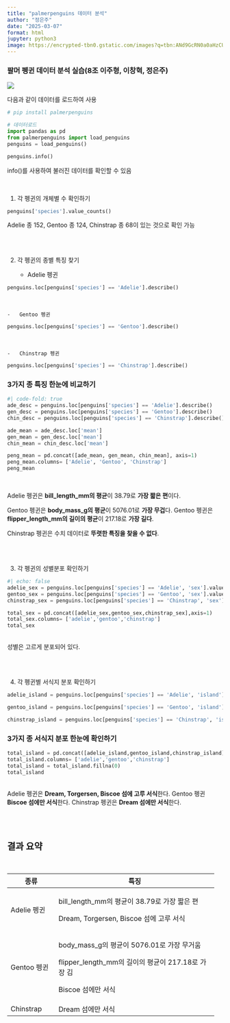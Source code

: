 ```yaml
---
title: "palmerpenguins 데이터 분석"
author: "정은주"
date: "2025-03-07"
format: html
jupyter: python3
image: https://encrypted-tbn0.gstatic.com/images?q=tbn:ANd9GcRN0a0aHzCUujR1EMQFoR3U6DTZXjXKs8kVpR7vuVj3dRRTnRlSC4QZVqNUlMwZxM6FKNs&usqp=CAU
---
```



### 팔머 펭귄 데이터 분석 실습(8조 이주형, 이창혁, 정은주)
![](https://encrypted-tbn0.gstatic.com/images?q=tbn:ANd9GcRN0a0aHzCUujR1EMQFoR3U6DTZXjXKs8kVpR7vuVj3dRRTnRlSC4QZVqNUlMwZxM6FKNs&usqp=CAU){fig-align="center" fig-width=100%}
<br>

다음과 같이 데이터를 로드하여 사용

```python

# pip install palmerpenguins

# 데이터로드
import pandas as pd
from palmerpenguins import load_penguins
penguins = load_penguins()

penguins.info()

```

info()를 사용하여 불러진 데이터를 확인할 수 있음

<br>

1.  각 펭귄의 개체별 수 확인하기

```python
penguins['species'].value_counts()
```

Adelie 종 152, Gentoo 종 124, Chinstrap 종 68이 있는 것으로 확인 가능

<br><br>

2.  각 펭귄의 종별 특징 찾기

    -   Adelie 펭귄

```python
penguins.loc[penguins['species'] == 'Adelie'].describe()
```


<br>

```         
-   Gentoo 펭귄
```

```python
penguins.loc[penguins['species'] == 'Gentoo'].describe()
```


<br>

```         
-   Chinstrap 펭귄
```

```python
penguins.loc[penguins['species'] == 'Chinstrap'].describe()
```



### 3가지 종 특징 한눈에 비교하기

```python
#| code-fold: true
ade_desc = penguins.loc[penguins['species'] == 'Adelie'].describe()
gen_desc = penguins.loc[penguins['species'] == 'Gentoo'].describe()
chin_desc = penguins.loc[penguins['species'] == 'Chinstrap'].describe()

ade_mean = ade_desc.loc['mean']
gen_mean = gen_desc.loc['mean']
chin_mean = chin_desc.loc['mean']

peng_mean = pd.concat([ade_mean, gen_mean, chin_mean], axis=1)
peng_mean.columns= ['Adelie', 'Gentoo', 'Chinstrap']
peng_mean
```

<br>


Adelie 펭귄은 **bill_length_mm의 평균**이 38.79로 **가장 짧은 편**이다.

Gentoo 펭귄은 **body_mass_g의 평균**이 5076.01로 **가장 무겁**다. Gentoo 펭귄은 **flipper_length_mm의 길이의 평균**이 217.18로 **가장 길다**.

Chinstrap 펭귄은 수치 데이터로 **뚜렷한 특징을 찾을 수 없다**.


<br><br>

3.  각 펭귄의 성별분포 확인하기

```python
#| echo: false
adelie_sex = penguins.loc[penguins['species'] == 'Adelie', 'sex'].value_counts()
gentoo_sex = penguins.loc[penguins['species'] == 'Gentoo', 'sex'].value_counts()
chinstrap_sex = penguins.loc[penguins['species'] == 'Chinstrap', 'sex'].value_counts()

total_sex = pd.concat([adelie_sex,gentoo_sex,chinstrap_sex],axis=1)
total_sex.columns= ['adelie','gentoo','chinstrap']
total_sex
```

<br>
성별은 고르게 분포되어 있다.

<br><br>

4.  각 펭귄별 서식지 분포 확인하기

```python
adelie_island = penguins.loc[penguins['species'] == 'Adelie', 'island'].value_counts()
```

```python
gentoo_island = penguins.loc[penguins['species'] == 'Gentoo', 'island'].value_counts()
```

```python
chinstrap_island = penguins.loc[penguins['species'] == 'Chinstrap', 'island'].value_counts()
```


### 3가지 종 서식지 분포 한눈에 확인하기

```python
total_island = pd.concat([adelie_island,gentoo_island,chinstrap_island],axis=1)
total_island.columns= ['adelie','gentoo','chinstrap']
total_island = total_island.fillna(0)
total_island
```


<br>
Adelie 펭귄은 **Dream, Torgersen, Biscoe 섬에 고루 서식**한다.
Gentoo 펭귄 **Biscoe 섬에만 서식**한다.
Chinstrap 펭귄은 **Dream 섬에만 서식**한다.

<br><br>

## 결과 요약

<br>

+---------------+----------------------------------------------------+
| 종류          | 특징                                               |
+===============+====================================================+
| Adelie 펭귄   | bill_length_mm의 평균이 38.79로 가장 짧은 편       |
|               |                                                    |
|               | Dream, Torgersen, Biscoe 섬에 고루 서식            |
+---------------+----------------------------------------------------+
| Gentoo 펭귄   | body_mass_g의 평균이 5076.01로 가장 무거움         |
|               |                                                    |
|               | flipper_length_mm의 길이의 평균이 217.18로 가장 김 |
|               |                                                    |
|               | Biscoe 섬에만 서식                                 |
+---------------+----------------------------------------------------+
| Chinstrap     | Dream 섬에만 서식                                  |
+---------------+----------------------------------------------------+


